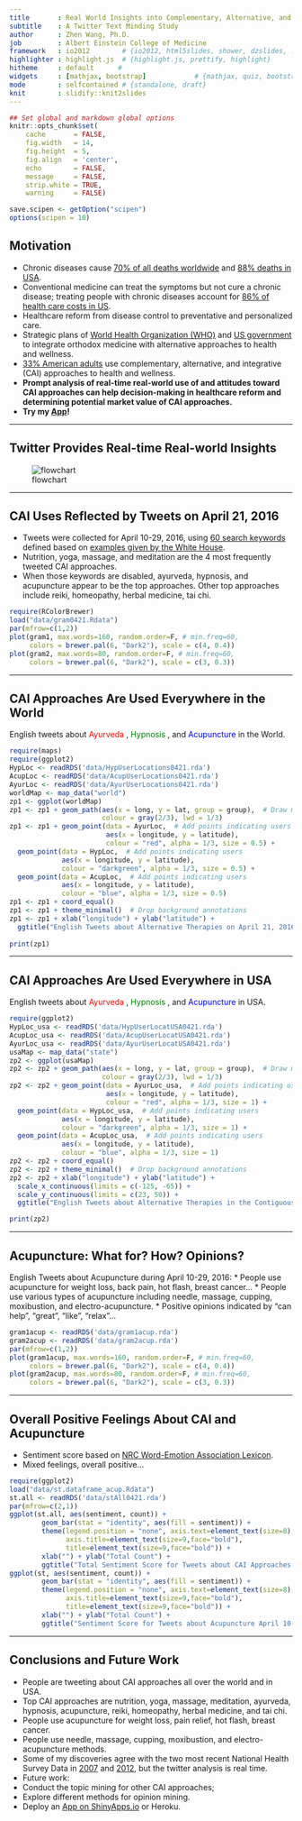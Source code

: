 ```yaml
---
title       : Real World Insights into Complementary, Alternative, and Integrative Health Approaches
subtitle    : A Twitter Text Minding Study
author      : Zhen Wang, Ph.D.
job         : Albert Einstein College of Medicine 
framework   : io2012        # {io2012, html5slides, shower, dzslides, ...}
highlighter : highlight.js  # {highlight.js, prettify, highlight}
hitheme     : default      # 
widgets     : [mathjax, bootstrap]            # {mathjax, quiz, bootstrap}
mode        : selfcontained # {standalone, draft}
knit        : slidify::knit2slides
---
```


```r
## Set global and markdown global options
knitr::opts_chunk$set(
    cache       = FALSE,     
    fig.width   = 14,       
    fig.height  = 5,       
    fig.align   = 'center',   
    echo        = FALSE,    
    message     = FALSE,     
    strip.white = TRUE,     
    warning     = FALSE)    

save.scipen <- getOption("scipen") 
options(scipen = 10)        
```

## Motivation

* Chronic diseases cause [70% of all deaths worldwide](http://www.who.int/ncds/introduction/en/) and [88% deaths in USA](http://www.who.int/nmh/countries/usa_en.pdf?ua=1). 
* Conventional medicine can treat the symptoms but not cure a chronic disease; treating people with chronic diseases account for [86% of health care costs in US](http://www.cdc.gov/chronicdisease/overview/).
* Healthcare reform from disease control to preventative and personalized care.
* Strategic plans of [World Health Organization (WHO)](http://www.who.int/medicines/publications/traditional/trm_strategy14_23/en/) and [US government](https://nccih.nih.gov/about/ataglance) to integrate orthodox medicine with alternative approaches to health and wellness. 
* [33% American adults](https://nccih.nih.gov/research/statistics/NHIS/2012/key-findings) use complementary, alternative, and integrative (CAI) approaches to health and wellness. 
* **Prompt analysis of real-time real-world use of and attitudes toward CAI approaches can help decision-making in healthcare reform and determining potential market value of CAI approaches.** 
* **Try my [App](https://zw-einstein.shinyapps.io/ShinyMap/)!**

--- 

## Twitter Provides Real-time Real-world Insights
    
![flowchart](FlowChart.png)

---

## CAI Uses Reflected by Tweets on April 21, 2016

* Tweets were collected for April 10-29, 2016, using [60 search keywords](https://github.com/zweinstein/D_I/blob/gh-pages/keywords.txt) defined based on [examples given by the White House](http://www.whccamp.hhs.gov/fr2.html).
* Nutrition, yoga, massage, and meditation are the 4 most frequently tweeted CAI approaches. 
* When those keywords are disabled, ayurveda, hypnosis, and acupuncture appear to be the top approaches. Other top approaches include reiki, homeopathy, herbal medicine, tai chi.

```r
require(RColorBrewer)
load("data/gram0421.Rdata")
par(mfrow=c(1,2))
plot(gram1, max.words=160, random.order=F, # min.freq=60,
     colors = brewer.pal(6, "Dark2"), scale = c(4, 0.4))
plot(gram2, max.words=80, random.order=F, # min.freq=60,
     colors = brewer.pal(6, "Dark2"), scale = c(3, 0.3))
```

---

## CAI Approaches Are Used Everywhere in the World

English tweets about <span style="color:red"> Ayurveda </span>,
<span style="color:green"> Hypnosis </span>, and 
<span style="color:blue"> Acupuncture </span> in the World.

```r
require(maps)
require(ggplot2)
HypLoc <- readRDS('data/HypUserLocations0421.rda')
AcupLoc <- readRDS('data/AcupUserLocations0421.rda')
AyurLoc <- readRDS('data/AyurUserLocations0421.rda')
worldMap <- map_data("world") 
zp1 <- ggplot(worldMap)
zp1 <- zp1 + geom_path(aes(x = long, y = lat, group = group),  # Draw map
                       colour = gray(2/3), lwd = 1/3)
zp1 <- zp1 + geom_point(data = AyurLoc,  # Add points indicating users
                        aes(x = longitude, y = latitude),
                        colour = "red", alpha = 1/3, size = 0.5) +
  geom_point(data = HypLoc,  # Add points indicating users
             aes(x = longitude, y = latitude),
             colour = "darkgreen", alpha = 1/3, size = 0.5) +
  geom_point(data = AcupLoc,  # Add points indicating users
             aes(x = longitude, y = latitude),
             colour = "blue", alpha = 1/3, size = 0.5) 
zp1 <- zp1 + coord_equal()  
zp1 <- zp1 + theme_minimal()  # Drop background annotations
zp1 <- zp1 + xlab("longitude") + ylab("latitude") + 
  ggtitle("English Tweets about Alternative Therapies on April 21, 2016") 
  
print(zp1)
```

---

## CAI Approaches Are Used Everywhere in USA

English tweets about <span style="color:red"> Ayurveda </span>,
<span style="color:green"> Hypnosis </span>, and 
<span style="color:blue"> Acupuncture </span> in USA.

```r
require(ggplot2)
HypLoc_usa <- readRDS('data/HypUserLocatUSA0421.rda')
AcupLoc_usa <- readRDS('data/AcupUserLocatUSA0421.rda')
AyurLoc_usa <- readRDS('data/AyurUserLocatUSA0421.rda')
usaMap <- map_data("state")
zp2 <- ggplot(usaMap) 
zp2 <- zp2 + geom_path(aes(x = long, y = lat, group = group),  # Draw map
                       colour = gray(2/3), lwd = 1/3)
zp2 <- zp2 + geom_point(data = AyurLoc_usa,  # Add points indicating users
                        aes(x = longitude, y = latitude),
                        colour = "red", alpha = 1/3, size = 1) +
  geom_point(data = HypLoc_usa,  # Add points indicating users
             aes(x = longitude, y = latitude),
             colour = "darkgreen", alpha = 1/3, size = 1) +
  geom_point(data = AcupLoc_usa,  # Add points indicating users
             aes(x = longitude, y = latitude),
             colour = "blue", alpha = 1/3, size = 1) 
zp2 <- zp2 + coord_equal()  
zp2 <- zp2 + theme_minimal()  # Drop background annotations
zp2 <- zp2 + xlab("longitude") + ylab("latitude") + 
  scale_x_continuous(limits = c(-125, -65)) +
  scale_y_continuous(limits = c(23, 50)) +
  ggtitle("English Tweets about Alternative Therapies in the Contiguous 48 States on April 21, 2016")

print(zp2)
```

---

## Acupuncture: What for? How? Opinions?

English Tweets about Acupuncture during April 10-29, 2016:
* People use acupuncture for weight loss, back pain, hot flash, breast cancer...
* People use various types of acupuncture including needle, massage, cupping, moxibustion, and electro-acupuncture.
* Positive opinions indicated by "can help", "great", "like", "relax"...

```r
gram1acup <- readRDS('data/gram1acup.rda')
gram2acup <- readRDS('data/gram2acup.rda')
par(mfrow=c(1,2))
plot(gram1acup, max.words=160, random.order=F, # min.freq=60,
     colors = brewer.pal(6, "Dark2"), scale = c(4, 0.4))
plot(gram2acup, max.words=80, random.order=F, # min.freq=60,
     colors = brewer.pal(6, "Dark2"), scale = c(3, 0.3))
```

---

## Overall Positive Feelings About CAI and Acupuncture

* Sentiment score based on [NRC Word-Emotion Association Lexicon](http://saifmohammad.com/WebPages/NRC-Emotion-Lexicon.htm). 
* Mixed feelings, overall positive... 

```r
require(ggplot2)
load("data/st.dataframe_acup.Rdata")
st.all <- readRDS('data/stAll0421.rda')
par(mfrow=c(2,1))
ggplot(st.all, aes(sentiment, count)) +
        geom_bar(stat = "identity", aes(fill = sentiment)) +
        theme(legend.position = "none", axis.text=element_text(size=8),
              axis.title=element_text(size=9,face="bold"),
              title=element_text(size=9,face="bold")) +
        xlab("") + ylab("Total Count") + 
        ggtitle("Total Sentiment Score for Tweets about CAI Approaches April 21, 2016")
ggplot(st, aes(sentiment, count)) +
        geom_bar(stat = "identity", aes(fill = sentiment)) +
        theme(legend.position = "none", axis.text=element_text(size=8),
              axis.title=element_text(size=9,face="bold"),
              title=element_text(size=9,face="bold")) +
        xlab("") + ylab("Total Count") + 
        ggtitle("Sentiment Score for Tweets about Acupuncture April 10-29, 2016")
```

---

## Conclusions and Future Work
* People are tweeting about CAI approaches all over the world and in USA.
* Top CAI approaches are nutrition, yoga, massage, meditation, ayurveda, hypnosis, acupuncture, reiki, homeopathy, herbal medicine, and tai chi.
 - People use acupuncture for weight loss, pain relief, hot flash, breast cancer.
 - People use needle, massage, cupping, moxibustion, and electro-acupuncture methods.
* Some of my discoveries agree with the two most recent National Health Survey Data in [2007](https://nccih.nih.gov/research/statistics/2007/camsurvey_fs1.htm#health) and [2012](https://nccih.nih.gov/research/statistics/NHIS/2012/key-findings), but the twitter analysis is real time.
* Future work:
 - Conduct the topic mining for other CAI approaches;
 - Explore different methods for opinion mining.
 - Deploy an [App on ShinyApps.io](https://zw-einstein.shinyapps.io/ShinyMap/) or Heroku.
